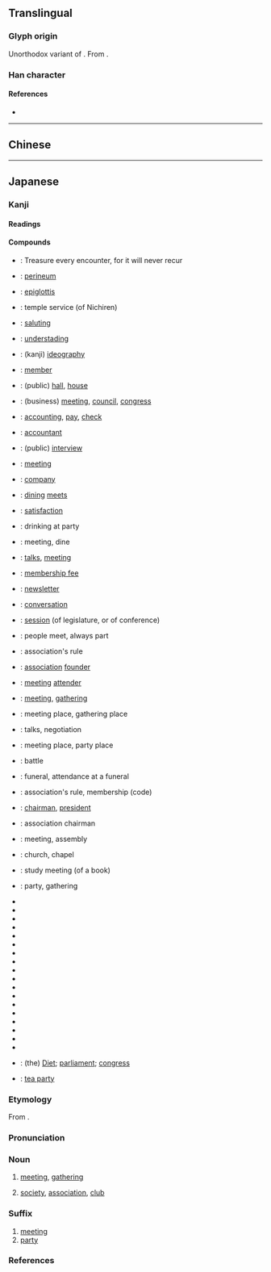 {{also|會}}
{{character info/new}}
==Translingual==
{{ja-forms|会|会|[[會]]}}
{{stroke order|type=animate}}

===Glyph origin===
Unorthodox variant of {{l|mul|會}}. From {{w|cursive script (East Asia)|cursive script}}.

===Han character===
{{Han char|rn=9|rad=人|as=04|sn=6|four=8073.1|canj=OMMI|ids=⿱人云,⿱亼𠫔}}

====References====
* {{Han ref|kx=0096.121|dkj=00460|dj=0204.110|hdz=10116.030|uh=4F1A|ud=20250}}

----

==Chinese==
{{zh-see|會|sv}}

----

==Japanese==
{{ja-see-also|会する}}
{{ja-kanji forms|会|會}}

===Kanji===
{{ja-kanji|grade=2|rs=人04|kyu=會}}

====Readings====
{{ja-readings
|goon=え<ゑ, け<け<くゑ
|kanon=かい<くわい
|kun=あ-う<あ-ふ
|nanori=あい<あひ, い
}}

====Compounds====
{{der-top|Compounds}}
* {{ja-r|一%期 一%会|いち%ご いち%え}}: Treasure every encounter, for it will never recur
* {{ja-r|会%陰|え%いん}}: [[perineum]]
* {{ja-r|会%厭|え%.えん}}: [[epiglottis]]
* {{ja-r|会%式|え%しき}}: temple service (of Nichiren)
* {{ja-r|会%釈|え%しゃく}}: [[saluting]]
* {{ja-r|会%得|え%とく}}: [[understading]]
* {{ja-r|会%意|かい%.い}}: (kanji) [[ideography]]
* {{ja-r|会%員|かい%.いん}}: [[member]]
* {{ja-r|会館|かいかん}}: (public) [[hall]], [[house]]
* {{ja-r|会%議|かい%ぎ}}: (business) [[meeting]], [[council]], [[congress]]
* {{ja-r|会計|かいけい}}: [[accounting]], [[pay]], [[check]]
* {{ja-r|会計%士|かいけい%し}}: [[accountant]]
* {{ja-r|会見|かいけん}}: (public) [[interview]]
* {{ja-r|会合|かいごう}}: [[meeting]]
* {{ja-r|会社|かいしゃ}}: [[company]]
* {{ja-r|会%食|かい%しょく}}: [[dining]] [[meets]]
* {{ja-r|会心|かいしん}}: [[satisfaction]]
* {{ja-r|会%飲|かい%.いん}}: drinking at party
* {{ja-r|会席|かいせき}}: meeting, dine
* {{ja-r|会談|かいだん}}: [[talks]], [[meeting]]
* {{ja-r|会%費|かい%ひ}}: [[membership fee]]
* {{ja-r|会報|かいほう}}: [[newsletter]]
* {{ja-r|会話|かいわ}}: [[conversation]]
* {{ja-r|会期|かいき}}: [[session]] (of legislature, or of conference)
* {{ja-r|会%者 定%離|え%しゃ じょう%り}}: people meet, always part
* {{ja-r|会%規|かい%き}}: association's rule
* {{ja-r|会主|かいしゅ}}: [[association]] [[founder]]
* {{ja-r|会衆|かいしゅう}}: [[meeting]] [[attender]]
* {{ja-r|会集|かいしゅう}}: [[meeting]], [[gathering]]
* {{ja-r|会所|かいしょ}}: meeting place, gathering place
* {{ja-r|会商|かいしょう}}: talks, negotiation
{{der-mid}}
* {{ja-r|会場|かいじょう}}: meeting place, party place
* {{ja-r|会戦|かいせん}}: battle
* {{ja-r|会葬|かいそう}}: funeral, attendance at a funeral
* {{ja-r|会則|かいそく}}: association's rule, membership (code)
* {{ja-r|会長|かいちょう}}: [[chairman]], [[president]]
* {{ja-r|会頭|かいとう}}: association chairman
* {{ja-r|会同|かいどう}}: meeting, assembly
* {{ja-r|会堂|かいどう}}: church, chapel
* {{ja-r|会読|かいどく}}: study meeting (of a book)
* {{ja-r|会%派|かい%は}}: party, gathering
* {{ja-r|開会|かいかい}}
* {{ja-r|学会|がっかい}}
* {{ja-r|教会|きょうかい}}
* {{ja-r|協会|きょうかい}}
* {{ja-r|国会|こっかい}}
* {{ja-r|散会|さんかい}}
* {{ja-r|司%会|し%かい}}
* {{ja-r|集会|しゅうかい}}
* {{ja-r|照会|しょうかい}}
* {{ja-r|商会|しょうかい}}
* {{ja-r|盛会|せいかい}}
* {{ja-r|総会|そうかい}}
* {{ja-r|株主%総会|かぶぬし%そうかい}}
* {{ja-r|法%会|ほう%え}}
* {{ja-r|閉会|へいかい}}
* {{ja-r|密会|みっかい}}
* {{ja-r|民会|みんかい}}
* {{ja-r|流%会|りゅう%かい}}
* {{ja-r|議%会|ぎ%かい}}: (the) [[Diet]]; [[parliament]]; [[congress]]
* {{ja-r|茶%会|ちゃ%かい}}: [[tea party]]
{{der-bottom}}

===Etymology===
{{ja-kanjitab|かい|yomi=o}}
From {{der|ja|ltc|-}} {{ltc-l|會|id=1}}.

===Pronunciation===
{{ja-pron|yomi=kanon|かい|acc=1|acc_ref=DJR,NHK}}

===Noun===
{{ja-noun|kyu=會|かい|hhira=くわい}}

# [[meeting]], [[gathering]]
#: {{ja-usex|'''会'''を[[催す]]|'''かい''' を もよおす|hold a '''meeting'''; throw a '''party'''}}
#: {{ja-usex|'''会'''に[[出る]]|'''かい''' に でる|attend a '''meeting [party]'''}}
# [[society]], [[association]], [[club]]
#: {{ja-usex|'''会'''を[[組織]]する|'''かい''' を そしき する|form [organize] an '''association'''}}
#: {{ja-usex|'''会'''に[[入る]]|'''かい''' に はいる|join a '''club'''}}
#: {{ja-usex|'''会'''を[[脱退]]する|'''かい''' を だったい する|leave a '''club'''}}
#: {{ja-usex|'''会'''を[[抜ける]]|'''かい''' を ぬける|quit a '''club'''}}

===Suffix===
{{ja-pos|suffix|kyu=會|かい|hhira=くわい}}

# [[meeting]]
# [[party]]

===References===
<references/>